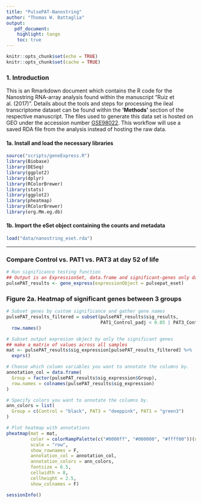```yaml
---
title: "PulsePAT-Nanostring"
author: "Thomas W. Battaglia"
output:
   pdf_document: 
    highlight: tango
    toc: true
---
```


```r
knitr::opts_chunk$set(echo = TRUE)
knitr::opts_chunk$set(cache = TRUE)
```

### 1. Introduction
This is an Rmarkdown document which contains the R code for the Nanostring RNA-array analysis found within the manuscript "Ruiz et al. (2017)". Details about the tools and steps for processing the ileal transcriptome dataset can be found within the **'Methods'** section of the respective manuscript. The files used to generate this data set is hosted on GEO under the accession number [GSE98022](https://www.ncbi.nlm.nih.gov/geo/query/acc.cgi?acc=GSE98022). This workflow will use a saved RDA file from the analysis instead of hosting the raw data.


#### 1a. Install and load the necessary libraries
```r
source("scripts/geneExpress.R")
library(Biobase)
library(DESeq)
library(ggplot2)
library(dplyr)
library(RColorBrewer)
library(stats)
library(ggplot2)
library(pheatmap)
library(RColorBrewer)
library(org.Mm.eg.db)
```


#### 1b. Import the eSet object containing the counts and metadata
```r
load("data/nanostring_eset.rda")
```

----

### Compare Control vs. PAT1 vs. PAT3 at day 52 of life
```r
# Run significance testing function
## Output is an ExpressionSet, data.frame and significant-genes only data.frame
pulsePAT_results <- gene_express(expressionObject = pulsepat_eset)
```


### Figure 2a. Heatmap of significant genes between 3 groups
```r
# Subset genes by custom significance and gather gene names
pulsePAT_results_filtered = subset(pulsePAT_results$sig_results, 
                                   PAT1_Control_padj < 0.05 | PAT3_Control_padj < 0.05) %>%
  row.names()

# Subset output expresion object by only the significant genes
## make a matrix of values across all samples
mat <- pulsePAT_results$sig_expression[pulsePAT_results_filtered] %>%
  exprs()

# Choose which column variables you want to annotate the columns by.
annotation_col = data.frame(
  Group = factor(pulsePAT_results$sig_expression$Group), 
  row.names = colnames(pulsePAT_results$sig_expression)
)

# Specify colors you want to annotate the columns by.
ann_colors = list(
  Group = c(Control = "black", PAT3 = "deeppink", PAT1 = "green3")
)

# Plot heatmap with annotations
pheatmap(mat = mat, 
         color = colorRampPalette(c("#0000ff", "#000000", "#ffff00"))(n = 255), 
         scale = "row", 
         show_rownames = F,
         annotation_col = annotation_col, 
         annotation_colors = ann_colors,
         fontsize = 6.5,
         cellwidth = 8,
         cellheight = 2.5,
         show_colnames = F)
```

```r
sessionInfo()
```

